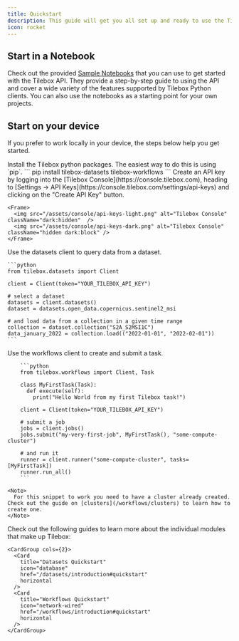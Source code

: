 ```yaml
---
title: Quickstart
description: This guide will get you all set up and ready to use the Tilebox API. We'll cover how to get started using our python API clients for the data access module as well as the workflow orchestrator.
icon: rocket
---
```


## Start in a Notebook

Check out the provided [Sample Notebooks](sdks/python/sample-notebooks) that you can use to get started with the Tilebox API.
They provide a step-by-step guide to using the API and cover a wide variety of the features supported by Tilebox Python clients.
You can also use the notebooks as a starting point for your own projects.

## Start on your device

If you prefer to work locally in your device, the steps below help you get started.

<Tabs>
  <Tab title="Python">
    <Steps>
      <Step title="Install packages">
        Install the Tilebox python packages. The easiest way to do this is using `pip`.
        ```
        pip install tilebox-datasets tilebox-workflows
        ```
      </Step>
      <Step title="Create an API key">
        Create an API key by logging into the [Tilebox Console](https://console.tilebox.com), heading to [Settings -> API Keys](https://console.tilebox.com/settings/api-keys) and clicking on the "Create API Key" button.

    <Frame>
      <img src="/assets/console/api-keys-light.png" alt="Tilebox Console" className="dark:hidden"  />
      <img src="/assets/console/api-keys-dark.png" alt="Tilebox Console" className="hidden dark:block" />
    </Frame>

  </Step>
  <Step title="Query data">
    Use the datasets client to query data from a dataset.

    ```python
    from tilebox.datasets import Client

    client = Client(token="YOUR_TILEBOX_API_KEY")

    # select a dataset
    datasets = client.datasets()
    dataset = datasets.open_data.copernicus.sentinel2_msi

    # and load data from a collection in a given time range
    collection = dataset.collection("S2A_S2MSI1C")
    data_january_2022 = collection.load(("2022-01-01", "2022-02-01"))
    ```

  </Step>
  <Step title="Run a workflow task">
    Use the workflows client to create and submit a task.

        ```python
        from tilebox.workflows import Client, Task

        class MyFirstTask(Task):
          def execute(self):
            print("Hello World from my first Tilebox task!")

        client = Client(token="YOUR_TILEBOX_API_KEY")

        # submit a job
        jobs = client.jobs()
        jobs.submit("my-very-first-job", MyFirstTask(), "some-compute-cluster")

        # and run it
        runner = client.runner("some-compute-cluster", tasks=[MyFirstTask])
        runner.run_all()
        ```

    <Note>
      For this snippet to work you need to have a cluster already created. Check out the guide on [clusters](/workflows/clusters) to learn how to create one.
    </Note>

  </Step>
  <Step title="Explore further">
    Check out the following guides to learn more about the individual modules that make up Tilebox:
    
    <CardGroup cols={2}>
      <Card
        title="Datasets Quickstart"
        icon="database"
        href="/datasets/introduction#quickstart"
        horizontal
      />
      <Card
        title="Workflows Quickstart"
        icon="network-wired"
        href="/workflows/introduction#quickstart"
        horizontal
      />
    </CardGroup>
  </Step>
</Steps>
